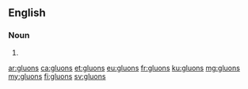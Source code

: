 {{also|gluóns}}
==English==

===Noun===
{{head|en|noun plural form}}

# {{plural of|gluon|lang=en}}

[[ar:gluons]]
[[ca:gluons]]
[[et:gluons]]
[[eu:gluons]]
[[fr:gluons]]
[[ku:gluons]]
[[mg:gluons]]
[[my:gluons]]
[[fi:gluons]]
[[sv:gluons]]